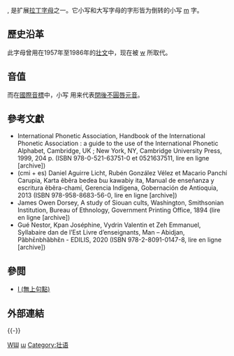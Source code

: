 {{Distinguish|Ш}}
{{Infobox alphabet|alphabet=拉丁|uuc=019C|ulc=026F}}

'''{{Unicode|Ɯ}}''', '''{{Unicode|ɯ}}''' 是扩展[[拉丁字母|拉丁字母]]之一。它小写和大写字母的字形皆为倒转的小写 [[m|m]] 字。

==歷史沿革==
此字母曾用在1957年至1986年的[[壮文|壮文]]中，现在被 [[w|w]] 所取代。

==音值==
而在[[國際音標|國際音標]]中，小写 '''{{Unicode|ɯ}}''' 用来代表[[閉後不圓唇元音|閉後不圓唇元音]]。

==參考文獻==
{{refbegin|2}}
*International Phonetic Association, Handbook of the International Phonetic Association : a guide to the use of the International Phonetic Alphabet, Cambridge, UK ; New York, NY, Cambridge University Press, 1999, 204 p. (ISBN 978-0-521-63751-0 et 0521637511, lire en ligne [archive])
*(cmi + es) Daniel Aguirre Licht, Rubén González Vélez et Macario Panchí Carupia, Karta ẽbẽra beɗea ɓɯ kawabiy ita, Manual de enseñanza y escritura ẽbẽra-chamí, Gerencia Indígena, Gobernación de Antioquia, 2013 (ISBN 978-958-8683-56-0, lire en ligne [archive])
*James Owen Dorsey, A study of Siouan cults, Washington, Smithsonian Institution, Bureau of Ethnology, Government Printing Office, 1894 (lire en ligne [archive])
*Gué Nestor, Kpan Joséphine, Vydrin Valentin et Zeh Emmanuel, Syllabaire dan de l’Est Livre d’enseignants, Man – Abidjan, Pȁbhɛ̄nbhȁbhɛ̏n - EDILIS, 2020 (ISBN 978-2-8091-0147-8, lire en ligne [archive])
{{refend}}

==參閲==
* [[I_(無上句點)|I (無上句點)]]

==外部連結==
{{Scriptsource|019C|026F}}
{{-}}
{{Latin alphabet|state=collapsed}}

[[Category:不常见拉丁字母|WƜ]]
[[Category:音標符號|ɯ]]
[[Category:壮语|Category:壮语]]
